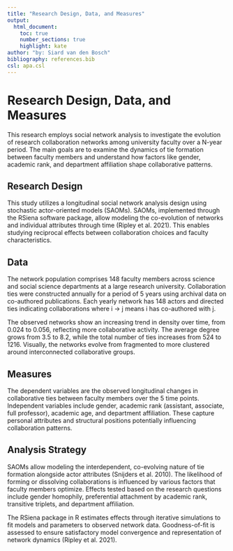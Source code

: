 ```yaml
---
title: "Research Design, Data, and Measures"
output:
  html_document:
    toc: true
    number_sections: true
    highlight: kate
author: "by: Siard van den Bosch"
bibliography: references.bib
csl: apa.csl
---
```


# Research Design, Data, and Measures
This research employs social network analysis to investigate the evolution of research collaboration networks among university faculty over a N-year period. The main goals are to examine the dynamics of tie formation between faculty members and understand how factors like gender, academic rank, and department affiliation shape collaborative patterns. 

## Research Design 
This study utilizes a longitudinal social network analysis design using stochastic actor-oriented models (SAOMs). SAOMs, implemented through the RSiena software package, allow modeling the co-evolution of networks and individual attributes through time (Ripley et al. 2021). This enables studying reciprocal effects between collaboration choices and faculty characteristics.

## Data
The network population comprises 148 faculty members across science and social science departments at a large research university. Collaboration ties were constructed annually for a period of 5 years using archival data on co-authored publications. Each yearly network has 148 actors and directed ties indicating collaborations where i → j means i has co-authored with j.  

The observed networks show an increasing trend in density over time, from 0.024 to 0.056, reflecting more collaborative activity. The average degree grows from 3.5 to 8.2, while the total number of ties increases from 524 to 1216. Visually, the networks evolve from fragmented to more clustered around interconnected collaborative groups.  

## Measures
The dependent variables are the observed longitudinal changes in collaborative ties between faculty members over the 5 time points. Independent variables include gender, academic rank (assistant, associate, full professor), academic age, and department affiliation. These capture personal attributes and structural positions potentially influencing collaboration patterns. 

## Analysis Strategy
SAOMs allow modeling the interdependent, co-evolving nature of tie formation alongside actor attributes (Snijders et al. 2010). The likelihood of forming or dissolving collaborations is influenced by various factors that faculty members optimize. Effects tested based on the research questions include gender homophily, preferential attachment by academic rank, transitive triplets, and department affiliation. 

The RSiena package in R estimates effects through iterative simulations to fit models and parameters to observed network data. Goodness-of-fit is assessed to ensure satisfactory model convergence and representation of network dynamics (Ripley et al. 2021).
